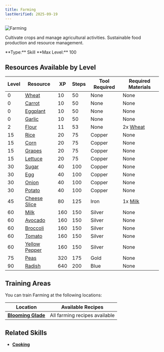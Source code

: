 ```yaml
---
title: Farming
lastVerified: 2025-09-19
---
```


<div className="flex items-start gap-6 mb-8">
  <div className="flex-shrink-0">
    <img src="/assets/icons/farming.png" alt="Farming" className="w-24 h-24 border rounded-lg" />
  </div>
  <div className="flex-1">
    <div className="space-y-2">
      <p className="text-lg text-muted-foreground">Cultivate crops and manage agricultural activities. Sustainable food production and resource management.</p>
      <div className="flex flex-wrap gap-4 text-sm">
        <span className="px-2 py-1 bg-green-100 dark:bg-green-900 rounded-md">
          **Type:** Skill
        </span>
        <span className="px-2 py-1 bg-purple-100 dark:bg-purple-900 rounded-md">
          **Max Level:** 100
        </span>
      </div>
    </div>
  </div>
</div>

## Resources Available by Level

| Level | Resource                                                  | XP  | Steps | Tool Required | Required Materials                           |
| ----- | --------------------------------------------------------- | --- | ----- | ------------- | -------------------------------------------- |
| 0     | [Wheat](/docs/resources/individual/wheat)                 | 10  | 50    | None          | None                                         |
| 0     | [Carrot](/docs/resources/individual/carrot)               | 10  | 50    | None          | None                                         |
| 0     | [Eggplant](/docs/resources/individual/eggplant)           | 10  | 50    | None          | None                                         |
| 0     | [Garlic](/docs/resources/individual/garlic)               | 10  | 50    | None          | None                                         |
| 2     | [Flour](/docs/resources/individual/flour)                 | 11  | 53    | None          | 2x [Wheat](/docs/resources/individual/wheat) |
| 15    | [Rice](/docs/resources/individual/rice)                   | 20  | 75    | Copper        | None                                         |
| 15    | [Corn](/docs/resources/individual/corn)                   | 20  | 75    | Copper        | None                                         |
| 15    | [Grapes](/docs/resources/individual/grapes)               | 20  | 75    | Copper        | None                                         |
| 15    | [Lettuce](/docs/resources/individual/lettuce)             | 20  | 75    | Copper        | None                                         |
| 30    | [Sugar](/docs/resources/individual/sugar)                 | 40  | 100   | Copper        | None                                         |
| 30    | [Egg](/docs/resources/individual/egg)                     | 40  | 100   | Copper        | None                                         |
| 30    | [Onion](/docs/resources/individual/onion)                 | 40  | 100   | Copper        | None                                         |
| 30    | [Potato](/docs/resources/individual/potato)               | 40  | 100   | Copper        | None                                         |
| 45    | [Cheese Slice](/docs/resources/individual/cheese_slice)   | 80  | 125   | Iron          | 1x [Milk](/docs/resources/individual/milk)   |
| 60    | [Milk](/docs/resources/individual/milk)                   | 160 | 150   | Silver        | None                                         |
| 60    | [Avocado](/docs/resources/individual/avocado)             | 160 | 150   | Silver        | None                                         |
| 60    | [Broccoli](/docs/resources/individual/broccoli)           | 160 | 150   | Silver        | None                                         |
| 60    | [Tomato](/docs/resources/individual/tomato)               | 160 | 150   | Silver        | None                                         |
| 60    | [Yellow Pepper](/docs/resources/individual/yellow_pepper) | 160 | 150   | Silver        | None                                         |
| 75    | [Peas](/docs/resources/individual/peas)                   | 320 | 175   | Gold          | None                                         |
| 90    | [Radish](/docs/resources/individual/radish)               | 640 | 200   | Blue          | None                                         |

## Training Areas

You can train Farming at the following locations:

| Location                                                  | Available Recipes             |
| --------------------------------------------------------- | ----------------------------- |
| **[Blooming Glade](/docs/map/individual/blooming_glade)** | All farming recipes available |

## Related Skills

- **[Cooking](/docs/skills/individual/cooking)**
